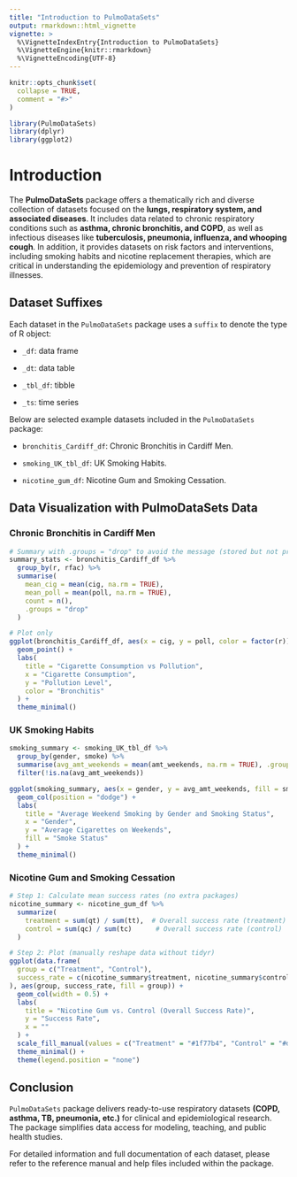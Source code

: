 ```yaml
---
title: "Introduction to PulmoDataSets"
output: rmarkdown::html_vignette
vignette: >
  %\VignetteIndexEntry{Introduction to PulmoDataSets}
  %\VignetteEngine{knitr::rmarkdown}
  %\VignetteEncoding{UTF-8}
---
```


```r
knitr::opts_chunk$set(
  collapse = TRUE,
  comment = "#>"
)
```

```r
library(PulmoDataSets)
library(dplyr)
library(ggplot2)
```

# Introduction

The **PulmoDataSets** package offers a thematically rich and diverse collection of datasets focused on the **lungs, respiratory system, and associated diseases**. It includes data related to chronic respiratory conditions such as **asthma, chronic bronchitis, and COPD**, as well as infectious diseases like **tuberculosis, pneumonia, influenza, and whooping cough**. In addition, it provides datasets on risk factors and interventions, including smoking habits and nicotine replacement therapies, which are critical in understanding the epidemiology and prevention of respiratory illnesses.

## Dataset Suffixes

Each dataset in the `PulmoDataSets` package uses a `suffix` to denote the type of R object:

- `_df`: data frame

- `_dt`: data table

- `_tbl_df`: tibble

- `_ts`: time series

Below are selected example datasets included in the `PulmoDataSets` package:

- `bronchitis_Cardiff_df`: Chronic Bronchitis in Cardiff Men.

- `smoking_UK_tbl_df`: UK Smoking Habits.

- `nicotine_gum_df`: Nicotine Gum and Smoking Cessation.


## Data Visualization with PulmoDataSets Data

###  Chronic Bronchitis in Cardiff Men

```r

# Summary with .groups = "drop" to avoid the message (stored but not printed)
summary_stats <- bronchitis_Cardiff_df %>%
  group_by(r, rfac) %>%
  summarise(
    mean_cig = mean(cig, na.rm = TRUE),
    mean_poll = mean(poll, na.rm = TRUE),
    count = n(),
    .groups = "drop"
  )

# Plot only
ggplot(bronchitis_Cardiff_df, aes(x = cig, y = poll, color = factor(r))) +
  geom_point() +
  labs(
    title = "Cigarette Consumption vs Pollution",
    x = "Cigarette Consumption",
    y = "Pollution Level",
    color = "Bronchitis"
  ) +
  theme_minimal()

```


### UK Smoking Habits

```r

smoking_summary <- smoking_UK_tbl_df %>%
  group_by(gender, smoke) %>%
  summarise(avg_amt_weekends = mean(amt_weekends, na.rm = TRUE), .groups = "drop") %>%
  filter(!is.na(avg_amt_weekends))

ggplot(smoking_summary, aes(x = gender, y = avg_amt_weekends, fill = smoke)) +
  geom_col(position = "dodge") +
  labs(
    title = "Average Weekend Smoking by Gender and Smoking Status",
    x = "Gender",
    y = "Average Cigarettes on Weekends",
    fill = "Smoke Status"
  ) +
  theme_minimal()

```


### Nicotine Gum and Smoking Cessation

```r


# Step 1: Calculate mean success rates (no extra packages)
nicotine_summary <- nicotine_gum_df %>%
  summarize(
    treatment = sum(qt) / sum(tt),  # Overall success rate (treatment)
    control = sum(qc) / sum(tc)      # Overall success rate (control)
  )

# Step 2: Plot (manually reshape data without tidyr)
ggplot(data.frame(
  group = c("Treatment", "Control"),
  success_rate = c(nicotine_summary$treatment, nicotine_summary$control)
), aes(group, success_rate, fill = group)) +
  geom_col(width = 0.5) +
  labs(
    title = "Nicotine Gum vs. Control (Overall Success Rate)",
    y = "Success Rate",
    x = ""
  ) +
  scale_fill_manual(values = c("Treatment" = "#1f77b4", "Control" = "#d62728")) +
  theme_minimal() +
  theme(legend.position = "none")

```

## Conclusion

`PulmoDataSets` package delivers ready-to-use respiratory datasets **(COPD, asthma, TB, pneumonia, etc.)** for clinical and epidemiological research. The package simplifies data access for modeling, teaching, and public health studies.

For detailed information and full documentation of each dataset, please refer to the reference manual and help files included within the package.

<div class="tocify-extend-page" data-unique="tocify-extend-page" style="height: 0;"></div>

